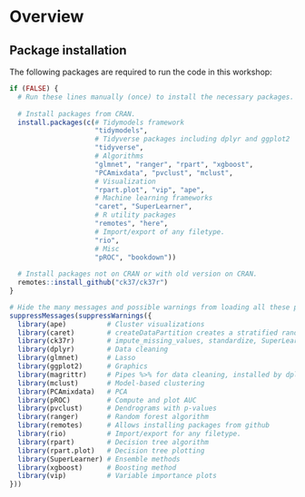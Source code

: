 # Overview

## Package installation

The following packages are required to run the code in this workshop:

```r
if (FALSE) {
  # Run these lines manually (once) to install the necessary packages.
  
  # Install packages from CRAN.
  install.packages(c(# Tidymodels framework 
                     "tidymodels",
                     # Tidyverse packages including dplyr and ggplot2 
                     "tidyverse",
                     # Algorithms
                     "glmnet", "ranger", "rpart", "xgboost",
                     "PCAmixdata", "pvclust", "mclust", 
                     # Visualization
                     "rpart.plot", "vip", "ape", 
                     # Machine learning frameworks
                     "caret", "SuperLearner",
                     # R utility packages
                     "remotes", "here",
                     # Import/export of any filetype.
                     "rio",
                     # Misc
                     "pROC", "bookdown"))
  
  # Install packages not on CRAN or with old version on CRAN.
  remotes::install_github("ck37/ck37r")
}

# Hide the many messages and possible warnings from loading all these packages.
suppressMessages(suppressWarnings({  
  library(ape)          # Cluster visualizations
  library(caret)        # createDataPartition creates a stratified random split 
  library(ck37r)        # impute_missing_values, standardize, SuperLearner helpers
  library(dplyr)        # Data cleaning
  library(glmnet)       # Lasso 
  library(ggplot2)      # Graphics 
  library(magrittr)     # Pipes %>% for data cleaning, installed by dplyr
  library(mclust)       # Model-based clustering
  library(PCAmixdata)   # PCA
  library(pROC)         # Compute and plot AUC 
  library(pvclust)      # Dendrograms with p-values
  library(ranger)       # Random forest algorithm
  library(remotes)      # Allows installing packages from github
  library(rio)          # Import/export for any filetype.
  library(rpart)        # Decision tree algorithm
  library(rpart.plot)   # Decision tree plotting
  library(SuperLearner) # Ensemble methods
  library(xgboost)      # Boosting method
  library(vip)          # Variable importance plots
}))
```
